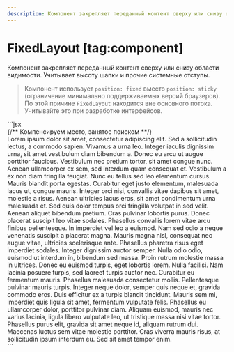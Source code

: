 ```yaml
---
description: Компонент закрепляет переданный контент сверху или снизу области видимости.
---
```


<Overview group="layout">

# FixedLayout [tag:component]

Компонент закрепляет переданный контент сверху или снизу области видимости.
Учитывает высоту шапки и прочие системные отступы.

</Overview>

> Компонент использует `position: fixed` вместо `position: sticky` (ограничение минимально поддерживаемых версий браузеров).
> По этой причине `FixedLayout` находится вне основного потока. Учитывайте это при разработке интерфейсов.


<Playground Wrapper={FixedLayoutWrapper}>
  ```jsx
  <FixedLayout vertical="top">
    <Search />
    <Separator />
  </FixedLayout>
  <Group mode="plain">
    {/** Компенсируем место, занятое поиском **/}
    <Spacing size={40} />
    <Div style={{ maxHeight: 170, overflow: 'auto' }}>
      <Paragraph>
        Lorem ipsum dolor sit amet, consectetur adipiscing elit. Sed a sollicitudin lectus, a
        commodo sapien. Vivamus a urna leo. Integer iaculis dignissim urna, sit amet vestibulum diam
        bibendum a. Donec eu arcu ut augue porttitor faucibus. Vestibulum nec pretium tortor, sit
        amet congue nunc. Aenean ullamcorper ex sem, sed interdum quam consequat et. Vestibulum a ex
        non diam fringilla feugiat. Nunc eu tellus sed leo elementum cursus. Mauris blandit porta
        egestas. Curabitur eget justo elementum, malesuada lacus ut, congue mauris. Integer orci
        nisi, convallis vitae dapibus sit amet, molestie a risus. Aenean ultricies lacus eros, sit
        amet condimentum urna malesuada et. Sed quis dolor tempus orci fringilla volutpat in sed
        velit. Aenean aliquet bibendum pretium. Cras pulvinar lobortis purus. Donec placerat
        suscipit leo vitae sodales. Phasellus convallis lorem vitae arcu finibus pellentesque. In
        imperdiet vel leo a euismod. Nam sed odio a neque venenatis suscipit a placerat magna.
        Mauris magna nisl, consequat nec augue vitae, ultricies scelerisque ante. Phasellus pharetra
        risus eget imperdiet sodales. Integer dignissim auctor semper. Nulla odio odio, euismod ut
        interdum in, bibendum sed massa. Proin rutrum molestie massa in ultrices. Donec eu euismod
        turpis, eget lobortis lorem. Nulla facilisi. Nam lacinia posuere turpis, sed laoreet turpis
        auctor nec. Curabitur eu fermentum mauris. Phasellus malesuada consectetur mollis.
        Pellentesque pulvinar mauris turpis. Integer neque dolor, semper quis neque et, gravida
        commodo eros. Duis efficitur ex a turpis blandit tincidunt. Mauris sem mi, imperdiet quis
        ligula sit amet, fermentum vulputate felis. Phasellus eu ullamcorper dolor, porttitor
        pulvinar diam. Aliquam euismod, mauris nec varius lacinia, ligula libero vulputate leo, ut
        tristique massa nisi vitae tortor. Phasellus purus elit, gravida sit amet neque id, aliquam
        rutrum dui. Maecenas luctus sem vitae molestie porttitor. Cras viverra mauris risus, at
        sollicitudin ipsum interdum eu. Sed sit amet tempor enim.
      </Paragraph>
    </Div>
  </Group>
  ```
</Playground>
